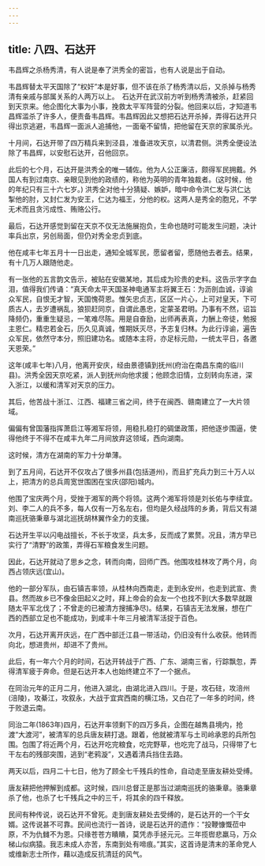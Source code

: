 ```yaml
---
---
---
```

title: 八四、石达开
---



韦昌辉之杀杨秀清，有人说是奉了洪秀全的密旨，也有人说是出于自动。

韦昌辉替太平天国除了“权奸”本是好事，但不该在杀了杨秀清以后，又杀掉与杨秀清有亲戚与部属关系的人两万以上。　石达开在武汉前方听到杨秀清被杀，赶紧回到天京来。他企图化大事为小事，挽救太平军阵营的分裂。他回来以后，才知道韦昌辉滥杀了许多人，便责备韦昌辉。韦昌辉因此又想把石达开杀掉，弄得石达开只得出京逃避，韦昌辉一面派人追捕他，一面毫不留情，把他留在天京的家属杀光。

十月间，石达开带了四万精兵来到泾县，准备进攻天京，以清君侧。洪秀全便设法除了韦昌辉，以安慰石达开，召他回京。

此后的七个月，石达开是洪秀全的唯一辅佐。他为人公正廉洁，颇得军民拥戴。外国人有到过南京、亲眼见到他的政绩的，称他为英明的青年独裁者。(这时候，他的年纪只有三十六七岁。) 洪秀全对他十分猜疑、嫉妒，暗中命令洪仁发与洪仁达掣他的肘，又封仁发为安王，仁达为福王，分他的权。这两人是秀全的胞兄，不学无术而且贪污成性、贿赂公行。

最后，石达开感觉到留在天京不仅无法施展抱负，生命也随时可能发生问题，决计率兵出京，另创局面，但仍对秀全忠贞到底。

他在咸丰七年五月十一日出走，通知全城军民，愿留者留，愿随他去者去。结果，有十几万人跟随他走。

有一张他的五言韵文告示，被贴在安徽某地，其后成为珍贵的史料。这告示字字血泪，值得我们传诵：“真天命太平天国圣神电通军主将翼王石：为沥剖血诚，谆谕众军民，自恨无才智，天国愧荷恩。惟矢忠贞志，区区一片心，上可对皇天，下可质古人，去岁遭祸乱，狼狈赶同京，自谓此愚忠，定蒙圣君明。乃事有不然，诏旨降频仍，重重生疑忌，一笔难尽陈。用是自奋励，出师再表真，力酬上帝徒，勉报主恩仁。精忠若金石，历久见真诚，惟期妖灭尽，予志复归林。为此行谆谕，遍告众军民，依然守本分，照旧建功名。或随本主将，亦足标元勋，一统太平日，各邀天恩荣。”

这年(咸丰七年)八月，他离开安庆，经由景德镇到抚州(府治在南昌东南的临川县)。洪秀全因天京吃紧，派人到抚州向他求援；他顾念旧情，立刻转向东进，深入浙江，以缓和清军对天京的压力。

其后，他苦战十浙江、江西、福建三省之间，终于在闽西、赣南建立了一大片领域。

偏偏有曾国藩指挥萧启江等湘军将领，用稳扎稳打的碉堡政策，把他逐步围逼，使得他终于不得不在咸丰九年二月间放弃这领域，西向湖南。

这时候，清方在湖南的军力十分单薄。

到了五月间，石达开不仅攻占了很多州县(包括道州)，而且扩充兵力到三十万人以上，把清方的总兵周宽世围困在宝庆(邵阳)城内。

他围了宝庆两个月，受挫于湘军的两个将领。这两个湘军将领是刘长佑与李续宜。刘、李二人的兵不多，每人仅有一万名左右，但均是久经战阵的乡勇，背后又有湖南巡抚骆秉章与湖北巡抚胡林翼作全力的支援。

石达开生平以闪电战擅长，不长于攻坚，兵太多，反而成了累赘。况且，清方早已实行了“清野”的政策，弄得石军粮食发生问题。

因此，石达开就动了思乡之念，转而向南，回师广西。他围攻桂林攻了两个月，向西占领庆远(宜山)。

他的一部分军队，由石镇吉率领，从桂林向西南走，走到永安州，也走到武宣、贵县。然而故乡已不像金田起义之时，拜上帝会的会友一个也找不到(大多数早就跟随太平军北伐了；不曾走的已被清方搜捕净尽)。结果，石镇吉无法发展，想在广西的西部立足也不能成功，到咸丰十年三月被清军活捉于百色。

次月，石达开离开庆远，在广西中部迁江县一带活动，仍旧没有什么收获。他转而向北，想进贵州，却进不了贵州。

此后，有一年六个月的时间，石达开转战于广西、广东、湖南三省，行踪飘忽，弄得清军疲于奔命。但是石达开本人也始终建立不了一个据点。

在同治元年的正月二月，他进入湖北，由湖北进入四川。于是，攻石砫，攻涪州(涪陵)，攻綦江，攻叙永，大战于宜宾西南的横江场，又白花了一年多的时间，终于败退云南。

同治二年(1863年)四月，石达开率领剩下的四万多兵，企图在越雋县境内，抢渡“大渡河”，被清军的总兵唐友耕打退。跟着，他就被清军与土司岭承恩的兵所包围。包围了将近两个月，石达开吃完粮食，吃完野草，也吃完了战马，只得带了七干左右的残部突围，逃到“老鸦漩”，又遇着清兵挡住去路。

两天以后，四月二十七日，他为了顾全七千残兵的性命，自动走至唐友耕处受缚。

唐友耕把他押解到成都。这时候，四川总督正是那当过湖南巡抚的骆秉章。骆秉章杀了他，也杀了七千残兵之中的三千，将其余的四千释放。

民间有种传说，说石达开不曾死。走到唐友耕处去受缚的，是石达开的一个干女婿。这传说甚不可靠。民间也流行一首诗，说是石达开的遗作：“投鞭慷慨莅中原，不为仇雠不为恩。只缘苍苍方瞶瞶，莫凭赤手拯元元。三年揽辔悲羸马，万众梯山似病猿。我志未成人亦苦，东南到处有啼痕。”其实，这首诗是清末的革命党人或维新志士所作，藉以造成反抗清廷的风气。